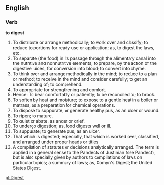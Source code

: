 ==English==

===Verb===

'''to digest'''

#To distribute or arrange methodically; to work over and classify; to reduce to portions for ready use or application; as, to digest the laws, etc.
#To separate (the food) in its passage through the alimentary canal into the nutritive and nonnutritive elements; to prepare, by the action of the digestive juices, for conversion into blood; to convert into chyme.
#To think over and arrange methodically in the mind; to reduce to a plan or method; to receive in the mind and consider carefully; to get an understanding of; to comprehend.
#To appropriate for strengthening and comfort.
#Hence: To bear comfortably or patiently; to be reconciled to; to brook.
#To soften by heat and moisture; to expose to a gentle heat in a boiler or matrass, as a preparation for chemical operations.
#To dispose to suppurate, or generate healthy pus, as an ulcer or wound.
#To ripen; to mature.
#To quiet or abate, as anger or grief.
#To undergo digestion; as, food digests well or ill.
#To suppurate; to generate pus, as an ulcer.
#That which is digested; especially, that which is worked over, classified, and arranged under proper heads or titles
#A compilation of statutes or decisions analytically arranged. The term is applied in a general sense to the Pandects of Justinian (see Pandect), but is also specially given by authors to compilations of laws on particular topics; a summary of laws; as, Comyn's Digest; the United States Digest.

[[pl:Digest]]